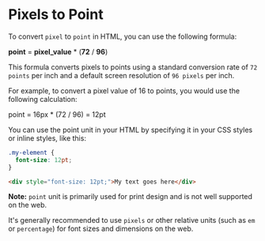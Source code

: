 # Pixels to Point

To convert `pixel` to `point` in HTML, you can use the following formula:

**point** = **pixel_value** * (**72** / **96**)

This formula converts pixels to points using a standard conversion rate of `72 points` per inch and a default screen resolution of `96 pixels` per inch.

For example, to convert a pixel value of 16 to points, you would use the following calculation:

point = 16px * (72 / 96) = 12pt

You can use the point unit in your HTML by specifying it in your CSS styles or inline styles, like this:

```css {{ title: 'CSS Style Sheet' }}
.my-element {
  font-size: 12pt;
}
```

```html {{ title: 'HTML Code' }}
<div style="font-size: 12pt;">My text goes here</div>
```

**Note:** `point` unit is primarily used for print design and is not well supported on the web. 

It's generally recommended to use `pixels` or other relative units (such as `em` or `percentage`) for font sizes and dimensions on the web.






